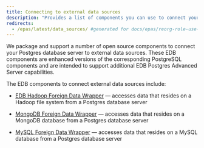 ```yaml
---
title: Connecting to external data sources
description: "Provides a list of components you can use to connect your Postgres database server to external data sources"
redirects:
  - /epas/latest/data_sources/ #generated for docs/epas/reorg-role-use-case-mode
---
```


We package and support a number of open source components to connect your Postgres database server to external data sources. These EDB components are enhanced versions of the corresponding PostgreSQL components and are intended to support additional EDB Postgres Advanced Server capabilities. 

The EDB components to connect external data sources include:

  - [EDB Hadoop Foreign Data Wrapper](/hadoop_data_adapter/latest/) &mdash;  accesses data that resides on a Hadoop file system from a Postgres database server

  - [MongoDB Foreign Data Wrapper](/mongo_data_adapter/latest/) &mdash;  accesses data that resides on a MongoDB database from a Postgres database server

  - [MySQL Foreign Data Wrapper](/mysql_data_adapter/latest/) &mdash;  accesses data that resides on a MySQL database from a Postgres database server


